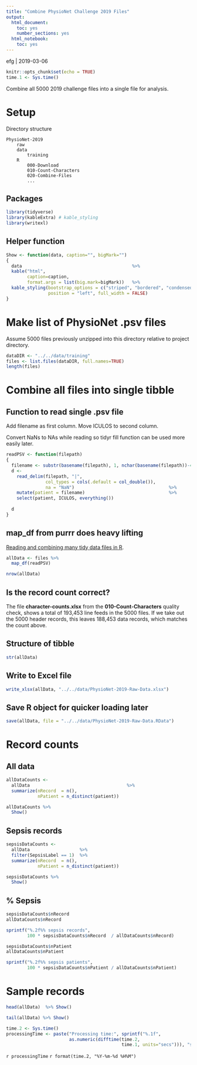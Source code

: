```yaml
---
title: "Combine PhysioNet Challenge 2019 Files"
output:
  html_document:
    toc: yes
    number_sections: yes
  html_notebook:
    toc: yes
---
```


<style type="text/css">
div#TOC li {
    list-style:none;
    background-image:none;
    background-repeat:none;
    background-position:0;
}
</style> 

efg | 2019-03-06

```r
knitr::opts_chunk$set(echo = TRUE)
time.1 <- Sys.time()  
```

Combine all 5000 2019 challenge files into a single file for analysis.

# Setup

Directory structure

```
PhysioNet-2019
    raw
    data
        training
    R
        000-Download
        010-Count-Characters
        020-Combine-Files
        ...
```

## Packages

```r
library(tidyverse)
library(kableExtra) # kable_styling
library(writexl)
```

## Helper function

```r
Show <- function(data, caption="", bigMark="")
{
  data                                          %>%
  kable("html",
        caption=caption,
        format.args = list(big.mark=bigMark))   %>%
  kable_styling(bootstrap_options = c("striped", "bordered", "condensed"),
                position = "left", full_width = FALSE)
}
```                  

# Make list of PhysioNet .psv files

Assume 5000 files previously unzipped into this directory relative to project directory.

```r
dataDIR <- "../../data/training" 
files <- list.files(dataDIR, full.names=TRUE)
length(files)
```

# Combine all files into single tibble

## Function to read single .psv file

Add filename as first column.  Move ICULOS to second column.

Convert NaNs to NAs while reading so tidyr fill function can be used more easily later.

```r
readPSV <- function(filepath)
{
  filename <- substr(basename(filepath), 1, nchar(basename(filepath))-4)
  d <-  
    read_delim(filepath, "|", 
               col_types = cols(.default = col_double()),
               na = "NaN")                                    %>%
    mutate(patient = filename)                                %>%
    select(patient, ICULOS, everything())
  
  d
}
```

## map_df from purrr does heavy lifting

[Reading and combining many tidy data files in R](https://serialmentor.com/blog/2016/6/13/reading-and-combining-many-tidy-data-files-in-R).

```r
allData <- files %>%
  map_df(readPSV)  

nrow(allData)
```

## Is the record count correct?

The file **character-counts.xlsx** from the **010-Count-Characters** quality check, shows a total of 193,453 line feeds in the 5000 files.  If we take out the 5000 header records, this leaves 188,453 data records, which matches the count above. 

## Structure of tibble

```r
str(allData)
```

## Write to Excel file

```r
write_xlsx(allData, "../../data/PhysioNet-2019-Raw-Data.xlsx")
```

## Save R object for quicker loading later

```r
save(allData, file = "../../data/PhysioNet-2019-Raw-Data.RData")
```

# Record counts

## All data

```r
allDataCounts <- 
  allData                                     %>%
  summarize(nRecord  = n(),
            nPatient = n_distinct(patient))

allDataCounts %>%
  Show()
```

## Sepsis records

```r
sepsisDataCounts <-
  allData                   %>%
  filter(SepsisLabel == 1)  %>%
  summarize(nRecord  = n(),
            nPatient = n_distinct(patient)) 

sepsisDataCounts %>%
  Show()
```

## % Sepsis

```r
sepsisDataCounts$nRecord
allDataCounts$nRecord

sprintf("%.2f%% sepsis records",
        100 * sepsisDataCounts$nRecord  / allDataCounts$nRecord)
```

```r
sepsisDataCounts$nPatient
allDataCounts$nPatient

sprintf("%.2f%% sepsis patients",
        100 * sepsisDataCounts$nPatient / allDataCounts$nPatient)
```

# Sample records

```r
head(allData)  %>% Show()
```

```r
tail(allData) %>% Show()
```

```r
time.2 <- Sys.time()
processingTime <- paste("Processing time:", sprintf("%.1f",
                        as.numeric(difftime(time.2,
                                            time.1, units="secs"))), "secs\n")
```

`r processingTime`
`r format(time.2, "%Y-%m-%d %H%M")`                      